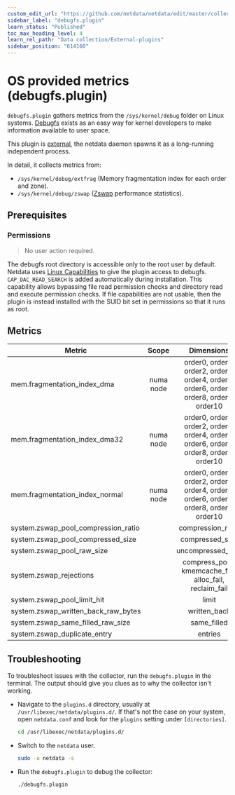 ```yaml
---
custom_edit_url: "https://github.com/netdata/netdata/edit/master/collectors/debugfs.plugin/README.md"
sidebar_label: "debugfs.plugin"
learn_status: "Published"
toc_max_heading_level: 4
learn_rel_path: "Data collection/External-plugins"
sidebar_position: "614160"
---
```

# OS provided metrics (debugfs.plugin)

`debugfs.plugin` gathers metrics from the `/sys/kernel/debug` folder on Linux
systems. [Debugfs](https://docs.kernel.org/filesystems/debugfs.html) exists as an easy way for kernel developers to
make information available to user space.

This plugin
is [external](https://github.com/netdata/netdata/tree/master/collectors#collector-architecture-and-terminology),
the netdata daemon spawns it as a long-running independent process.

In detail, it collects metrics from:

- `/sys/kernel/debug/extfrag` (Memory fragmentation index for each order and zone).
- `/sys/kernel/debug/zswap` ([Zswap](https://www.kernel.org/doc/Documentation/vm/zswap.txt) performance statistics).

## Prerequisites

### Permissions

> No user action required.

The debugfs root directory is accessible only to the root user by default. Netdata
uses [Linux Capabilities](https://man7.org/linux/man-pages/man7/capabilities.7.html) to give the plugin access
to debugfs. `CAP_DAC_READ_SEARCH` is added automatically during installation. This capability allows bypassing file read
permission checks and directory read and execute permission checks. If file capabilities are not usable, then the plugin is instead installed with the SUID bit set in permissions so that it runs as root.

## Metrics

| Metric                              |   Scope   |                                       Dimensions                                        |    Units     |  Labels   |
|-------------------------------------|:---------:|:---------------------------------------------------------------------------------------:|:------------:|:---------:|
| mem.fragmentation_index_dma         | numa node | order0, order1, order2, order3, order4, order5, order6, order7, order8, order9, order10 |    index     | numa_node |
| mem.fragmentation_index_dma32       | numa node | order0, order1, order2, order3, order4, order5, order6, order7, order8, order9, order10 |    index     | numa_node |
| mem.fragmentation_index_normal      | numa node | order0, order1, order2, order3, order4, order5, order6, order7, order8, order9, order10 |    index     | numa_node |
| system.zswap_pool_compression_ratio |           |                                    compression_ratio                                    |    ratio     |           |
| system.zswap_pool_compressed_size   |           |                                     compressed_size                                     |    bytes     |           |
| system.zswap_pool_raw_size          |           |                                    uncompressed_size                                    |    bytes     |           |
| system.zswap_rejections             |           |                 compress_poor, kmemcache_fail, alloc_fail, reclaim_fail                 | rejections/s |           |
| system.zswap_pool_limit_hit         |           |                                          limit                                          |   events/s   |           |
| system.zswap_written_back_raw_bytes |           |                                      written_back                                       |   bytes/s    |           |
| system.zswap_same_filled_raw_size   |           |                                       same_filled                                       |    bytes     |           |
| system.zswap_duplicate_entry        |           |                                         entries                                         |  entries/s   |           |

## Troubleshooting

To troubleshoot issues with the collector, run the `debugfs.plugin` in the terminal. The output
should give you clues as to why the collector isn't working.

- Navigate to the `plugins.d` directory, usually at `/usr/libexec/netdata/plugins.d/`. If that's not the case on
  your system, open `netdata.conf` and look for the `plugins` setting under `[directories]`.

  ```bash
  cd /usr/libexec/netdata/plugins.d/
  ```

- Switch to the `netdata` user.

  ```bash
  sudo -u netdata -s
  ```

- Run the `debugfs.plugin` to debug the collector:

  ```bash
  ./debugfs.plugin
  ```
